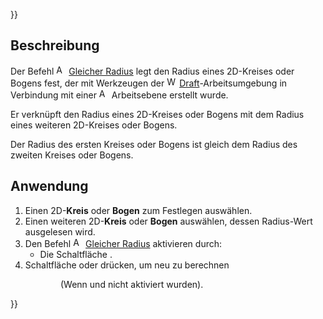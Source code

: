 {{UnfinishedDocu{{#translation:}}}}
<languages/>

{{Docnav/de
|[[Assembly3_ConstraintDiameter/de|Durchmesser]]
|[[Assembly3_ConstraintPointsProjectDistance/de|Projizierter Punktabstand]]
|[[Assembly3_Workbench/de|Assembly3]]
|IconL=Assembly_ConstraintDiameter.svg
|IconR=Assembly_ConstraintPointsProjectDistance.svg
|IconC=Assembly3_workbench_icon.svg
}}

{{GuiCommand/de
|Name=Assembly3 ConstraintEqualRadius
|Name/de=Assembly3 GleicherRadius
|Icon=Assembly_ConstraintEqualRadius.svg
|Workbenches=[[Assembly3_Workbench/de|Assembly3]]
}}

<span id="Description"></span>
== Beschreibung ==

Der Befehl [[Image:Assembly_ConstraintEqualRadius.svg|16px]] [[Assembly3_ConstraintEqualRadius/de|Gleicher Radius]] legt den Radius eines 2D-Kreises oder Bogens fest, der mit Werkzeugen der [[Image:Workbench_Draft.svg|16px]] [[Draft_Workbench/de|Draft]]-Arbeitsumgebung in Verbindung mit einer [[Image:Assembly_Workplane.svg|16px]] Arbeitsebene erstellt wurde.

Er verknüpft den Radius eines 2D-Kreises oder Bogens mit dem Radius eines weiteren 2D-Kreises oder Bogens.

Der Radius des ersten Kreises oder Bogens ist gleich dem Radius des  zweiten Kreises oder Bogens.

<span id="Usage"></span>
== Anwendung ==

# Einen 2D-'''Kreis''' oder '''Bogen''' zum Festlegen auswählen.
# Einen weiteren 2D-'''Kreis''' oder '''Bogen''' auswählen, dessen Radius-Wert ausgelesen wird.
# Den Befehl [[Image:Assembly_ConstraintEqualRadius.svg|16px]] [[Assembly3_ConstraintEqualRadius/de|Gleicher Radius]] aktivieren durch:
#* Die Schaltfläche {{Button|[[Image:Assembly_ConstraintEqualRadius.svg|16px]] [[Assembly3_ConstraintEqualRadius/de|Gleicher Radius]]}}.
# Schaltfläche {{Button|[[Image:Assembly3_workbench_icon.svg|16px]] [[Assembly3_ResolveConstraints/de|Beziehungen berechnen]]}} oder {{Button|[[Image:Assembly_QuickSolve.svg|16px]] [[Assembly3_QuickSolve/de|Schnelle Berechnung]]}} drücken, um neu zu berechnen 
:: (Wenn {{Button|[[Image:Assembly_AutoRecompute.svg|16px]] [[Assembly3_AutoRecompute/de|Automatische Berechnung]]}} und {{Button|[[Image:Assembly_SmartRecompute.svg|16px]] [[Assembly3_SmartRecompute/de|Smarte Berechnung]]}} nicht aktiviert wurden).


{{Docnav
|[[Assembly3_ConstraintDiameter|Diameter]]
|[[Assembly3_ConstraintPointsProjectDistance|Points project distance]]
|[[Assembly3_Workbench|Assembly3]]
|IconL=Assembly_ConstraintDiameter.svg
|IconR=Assembly_ConstraintPointsProjectDistance.svg
|IconC=Assembly3_workbench_icon.svg
}}

{{Userdocnavi{{#translation:}}}}